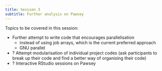 ```yaml
---
title: Session 3
subtitle: Further analysis on Pawsey
---
```


Topics to be covered in this session: 

-   Further attempt to write code that encourages parallelisation
    -   instead of using job arrays, which is the current preferred approach
    -   GNU parallel
-   ? Attempt modularisation of individual project codes (ask participants to break up their code and find a better way of organising their code)
-   ? Interactive RStudio sessions on Pawsey
